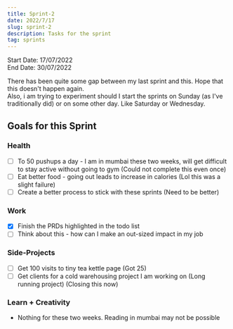 ```yaml
---
title: Sprint-2
date: 2022/7/17
slug: sprint-2
description: Tasks for the sprint
tag: sprints
---
```


Start Date: 17/07/2022 \
End Date: 30/07/2022

There has been quite some gap between my last sprint and this. Hope that this doesn't happen again.\
Also, i am trying to experiment should I start the sprints on Sunday (as I've traditionally did) or on some other day. Like Saturday or Wednesday.

## Goals for this Sprint

### Health

- [ ] To 50 pushups a day - I am in mumbai these two weeks, will get difficult to stay active without going to gym (Could not complete this even once)
- [ ] Eat better food - going out leads to increase in calories (Lol this was a slight failure)
- [ ] Create a better process to stick with these sprints (Need to be better)

### Work

- [x] Finish the PRDs highlighted in the todo list
- [ ] Think about this - how can I make an out-sized impact in my job

### Side-Projects

- [ ] Get 100 visits to tiny tea kettle page (Got 25)
- [ ] Get clients for a cold warehousing project I am working on (Long running project) (Closing this now)

### Learn + Creativity

- Nothing for these two weeks. Reading in mumbai may not be possible
